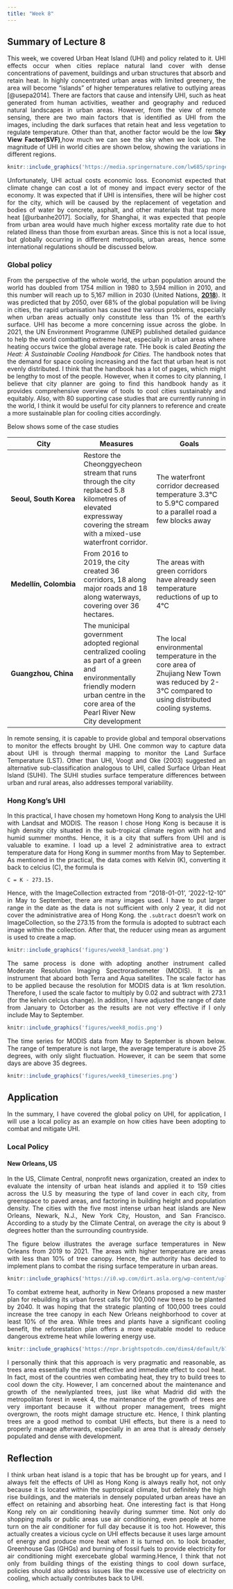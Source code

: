 ```yaml
---
title: "Week 8"
---
```


<div style="text-align: justify">

## Summary of Lecture 8

This week, we covered Urban Heat Island (UHI) and policy related to it. UHI effects occur when cities replace natural land cover with dense concentrations of pavement, buildings and urban structures that absorb and retain heat. In highly concentrated urban areas with limited greenery, the area will become "islands" of higher temperatures relative to outlying areas [@usepa2014]. There are factors that cause and intensify UHI, such as heat generated from human activities, weather and geography and reduced natural landscapes in urban areas. However, from the view of remote sensing, there are two main factors that is identified as UHI from the images, including the dark surfaces that retain heat and less vegetation to regulate temperature. Other than that, another factor would be the low **Sky View Factor(SVF)**,how much we can see the sky when we look up. The magnitude of UHI in world cities are shown below, showing the variations in different regions.

```r
knitr::include_graphics('https://media.springernature.com/lw685/springer-static/image/art%3A10.1038%2Fs41586-019-1512-9/MediaObjects/41586_2019_1512_Fig2_HTML.png?as=webp')
```

Unfortunately, UHI actual costs economic loss. Economist expected that climate change can cost a lot of money and impact every sector of the economy. It was expected that if UHI is intensifies, there will be higher cost for the city, which will be caused by the replacement of vegetation and bodies of water by concrete, asphalt, and other materials that trap more heat [@urbanhe2017]. Socially, for Shanghai, it was expected that people from urban area would have much higher excess mortality rate due to hot related illness than those from exurban areas. Since this is not a local issue, but globally occurring in different metropolis, urban areas, hence some international regulations should be discussed below.

### Global policy

From the perspective of the whole world, the urban population around the world has doubled from 1754 million in 1980 to 3,594 million in 2010, and this number will reach up to 5,167 million in 2030 (United Nations, [**2018**](https://onlinelibrary.wiley.com/doi/full/10.1111/1477-8947.12245#narf12245-bib-0033)). It was predicted that by 2050, over 68% of the global population will be living in cities, the rapid urbanisation has caused the various problems, especially when urban areas actually only constitute less than 1% of the earth's surface. UHI has become a more concerning issue across the globe. In 2021, the UN Environment Programme (UNEP) published detailed guidance to help the world combatting extreme heat, especially in urban areas where heating occurs twice the global average rate. THe book is caled *Beating the Heat: A Sustainable Cooling Handbook for Cities.* The handbook notes that the demand for space cooling increasing and the fact that urban heat is not evenly distributed. I think that the handbook has a lot of pages, which might be lengthy to most of the people. However, when it comes to city planning, I believe that city planner are going to find this handbook handy as it provides comprehensive overview of tools to cool cities sustainably and equitably. Also, with 80 supporting case studies that are currently running in the world, I think it would be useful for city planners to reference and create a more sustainable plan for cooling cities accordingly.

Below shows some of the case studies

| City                   | Measures                                                                                                                                                                                   | Goals                                                                                                                                         |
|------------------------|------------------------|------------------------|
| **Seoul, South Korea** | Restore the Cheonggyecheon stream that runs through the city replaced 5.8 kilometres of elevated expressway covering the stream with a mixed-use waterfront corridor.                      | The waterfront corridor decreased temperature 3.3°C to 5.9°C compared to a parallel road a few blocks away                                    |
| **Medellín, Colombia** | From 2016 to 2019, the city created 36 corridors, 18 along major roads and 18 along waterways, covering over 36 hectares.                                                                  | The areas with green corridors have already seen temperature reductions of up to 4°C                                                          |
| **Guangzhou, China**   | The municipal government adopted regional centralized cooling as part of a green and environmentally friendly modern urban centre in the core area of the Pearl River New City development | The local environmental temperature in the core area of Zhujiang New Town was reduced by 2-3°C compared to using distributed cooling systems. |

In remote sensing, it is capable to provide global and temporal observations to monitor the effects brought by UHI. One common way to capture data about UHI is through thermal mapping to monitor the Land Surface Temperature (LST). Other than UHI, Voogt and Oke (2003) suggested an alternative sub-classification analogous to UHI, called Surface Urban Heat Island (SUHI). The SUHI studies surface temperature differences between urban and rural areas, also addresses temporal variability.

### Hong Kong's UHI

In this practical, I have chosen my hometown Hong Kong to analysis the UHI with Landsat and MODIS. The reason I chose Hong Kong is because it is high density city situated in the sub-tropical climate region with hot and humid summer months. Hence, it is a city that suffers from UHI and is valuable to examine. I load up a level 2 administrative area to extract temperature data for Hong Kong in summer months from May to September. As mentioned in the practical, the data comes with Kelvin (K), converting it back to celcius (C), the formula is

    C = K - 273.15.

Hence, with the ImageCollection extracted from "2018-01-01', '2022-12-10" in May to September, there are many images used. I have to put larger range in the date as the data is not sufficient with only 2 year, it did not cover the administrative area of Hong Kong. the `.subtract` doesn't work on ImageCollection, so the 273.15 from the formula is adopted to subtract each image within the collection. After that, the reducer using mean as argument is used to create a map.

```r
knitr::include_graphics('figures/week8_landsat.png')
```

The same process is done with adopting another instrument called Moderate Resolution Imaging Spectroradiometer (MODIS). It is an instrument that aboard both Terra and Aqua satellites. The scale factor has to be applied because the resolution for MODIS data is at 1km resolution. Therefore, I used the scale factor to multiply by 0.02 and subtract with 273.1 (for the kelvin celcius change). In addition, I have adjusted the range of date from January to Octorber as the results are not very effective if I only include May to September.

```r
knitr::include_graphics('figures/week8_modis.png')
```

The time series for MODIS data from May to September is shown below. The range of temperature is not large, the average temperature is above 25 degrees, with only slight fluctuation. However, it can be seem that some days are above 35 degrees.

```r
knitr::include_graphics('figures/week8_timeseries.png')
```

## Application

In the summary, I have covered the global policy on UHI, for application, I will use a local policy as an example on how cities have been adopting to combat and mitigate UHI.

### Local Policy

#### New Orleans, US

In the US, Climate Central, nonprofit news organization, created an index to evaluate the intensity of urban heat islands and applied it to 159 cities across the U.S by measuring the type of land cover in each city, from greenspace to paved areas, and factoring in building height and population density. The cities with the five most intense urban heat islands are New Orleans, Newark, N.J., New York City, Houston, and San Francisco. According to a study by the Climate Central, on average the city is about 9 degrees hotter than the surrounding countryside.

The figure below illustrates the average surface temperatures in New Orleans from 2019 to 2021. The areas with higher temperature are areas with less than 10% of tree canopy. Hence, the authority has decided to implement plans to combat the rising surface temperature in urban areas.

```r
knitr::include_graphics('https://i0.wp.com/dirt.asla.org/wp-content/uploads/2023/01/23_01_19-Reforestation-Plan_Urban-Heat-Island_blog.jpg?w=625&ssl=1')
```

To combat extreme heat, authority in New Orleans proposed a new master plan for rebuilding its urban forest calls for 100,000 new trees to be planted by 2040. It was hoping that the strategic planting of 100,000 trees could increase the tree canopy in each New Orleans neighborhood to cover at least 10% of the area. While trees and plants have a significant cooling benefit, the reforestation plan offers a more equitable model to reduce dangerous extreme heat while lowering energy use.

```r
knitr::include_graphics('https://npr.brightspotcdn.com/dims4/default/b7a6cc3/2147483647/strip/true/crop/2550x3300+0+0/resize/1760x2278!/format/webp/quality/90/?url=http%3A%2F%2Fnpr-brightspot.s3.amazonaws.com%2F98%2Fe2%2F029e7ecd45e1b9265f94d9fe33c1%2F23-01-19-reforestation-plan-existing-tree-canopy-no-title.jpg')
```

I personally think that this approach is very pragmatic and reasonable, as trees area essentially the most effective and immediate effect to cool heat. In fact, most of the countries wen combating heat, they try to build trees to cool down the city. However, I am concerned about the maintenance and growth of the newlyplanted trees, just like what Madrid did with the metropolitan forest in week 4, the maintenance of the growth of trees are very important because it without proper management, trees might overgrown, the roots might damage structure etc. Hence, I think planting trees are a good method to combat UHI effects, but there is a need to properly manage afterwards, especially in an area that is already densely populated and dense with development.

## Reflection

I think urban heat island is a topic that has be brought up for years, and I always felt the effects of UHI as Hong Kong is always really hot, not only because it is located within the suptropical climate, but definitely the high rise buildings, and the materials in densely populated urban areas have an effect on retaining and absorbing heat. One interesting fact is that Hong Kong rely on air conditioning heavily during summer time. Not only do shopping malls or public areas use air conditioning, even people at home turn on the air conditioner for full day because it is too hot. However, this actually creates a vicious cycle on UHI effects because it uses large amount of energy and produce more heat when it is turned on. to look broader, Greenhouse Gas (GHGs) and burning of fossil fuels to provide electricity for air conditioning might exercebate global warming.Hence, I think that not only from building things of the existing things to cool down surface, policies should also address issues like the excessive use of electricity on cooling, which actually contributes back to UHI.
